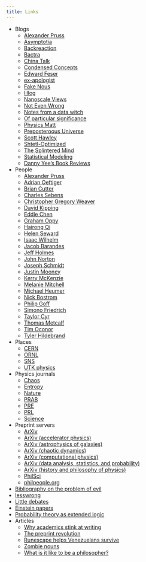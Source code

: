 ```yaml
---
title: Links
---
```



* Blogs \
    * [Alexander Pruss](http://alexanderpruss.blogspot.com)
    * [Asymptotia](https://asymptotia.com/category/science/string-theory/)
    * [Backreaction](http://backreaction.blogspot.com)
    * [Bactra](http://bactra.org/notebooks/)
    * [China Talk](https://www.chinatalk.media)
    * [Condensed Concepts](https://condensedconcepts.blogspot.com)
    * [Edward Feser](https://edwardfeser.blogspot.com)
    * [ex-apologist](http://exapologist.blogspot.com)
    * [Fake Nous](https://fakenous.substack.com)
    * [lillog](https://lilianweng.github.io)
    * [Nanoscale Views](http://nanoscale.blogspot.com)
    * [Not Even Wrong](https://www.math.columbia.edu/~woit/wordpress/)
    * [Notes from a data witch](https://blog.djnavarro.net)
    * [Of particular significance](https://profmattstrassler.com/blog/)
    * [Physics Matt](http://www.physicsmatt.com/blog/)
    * [Preposteroous Universe](https://www.preposterousuniverse.com/blog/)
    * [Scott Hawley](https://drscotthawley.github.io/blog/)
    * [Shtetl-Optimized](https://scottaaronson.blog)
    * [The Splintered Mind](http://schwitzsplinters.blogspot.com)
    * [Statistical Modeling](https://statmodeling.stat.columbia.edu)
    * [Danny Yee's Book Reviews](https://dannyreviews.com)
* People
    * [Alexander Pruss](http://alexanderpruss.com)
    * [Adrian Oeftiger](http://www.oeftiger.net)
    * [Brian Cutter](https://sites.google.com/site/cutterbc/home)
    * [Charles Sebens](https://sites.google.com/site/csebens/home)
    * [Christopher Gregory Weaver](https://christophergregoryweaver.com/about-4)
    * [David Kipping](http://davidkipping.co.uk)
    * [Eddie Chen](https://www.eddykemingchen.net)
    * [Graham Oppy](https://research.monash.edu/en/persons/graham-oppy)
    * [Hairong Qi](https://aicip.github.io/)
    * [Helen Seward](https://ahc.leeds.ac.uk/philosophy/staff/1167/professor-helen-steward)
    * [Isaac Wilhelm](https://isaacwilhelm.com)
    * [Jacob Barandes](https://www.jacobbarandes.com)
    * [Jeff Holmes](https://web.ornl.gov/~holmesja1/JHolmes/interests.html)
    * [John Norton](https://sites.pitt.edu/~jdnorton/jdnorton.html)
    * [Joseph Schmidt](https://josephschmid.com/research/)
    * [Justin Mooney](https://www.justinmooney.net)
    * [Kerry McKenzie](https://www.kerrymckenzie.org)
    * [Melanie Mitchell](https://melaniemitchell.me)
    * [Michael Heumer](https://spot.colorado.edu/~huemer/)
    * [Nick Bostrom](https://nickbostrom.com)
    * [Philip Goff](https://philipgoffphilosophy.com)
    * [Simono Friedrich](https://simonfriederich.eu/publications.html)
    * [Taylor Cyr](https://taylorwcyr.com)
    * [Thomas Metcalf](https://shc.academia.edu/ThomasMetcalf)
    * [Tim Oconor](https://sites.google.com/site/hildebtw/?pli=1)
    * [Tyler Hildebrand](https://sites.google.com/site/hildebtw/?pli=1)
* Places
    * [CERN](https://home.cern)
    * [ORNL](https://www.ornl.gov)
    * [SNS](https://neutrons.ornl.gov)
    * [UTK physics](https://physics.utk.edu)
* Physics journals
    * [Chaos](https://pubs.aip.org/aip/cha)
    * [Entropy](https://www.mdpi.com/journal/entropy)
    * [Nature](https://www.nature.com)
    * [PRAB](https://journals.aps.org/prab/)
    * [PRE](https://journals.aps.org/pre/)
    * [PRL](https://journals.aps.org/prl/)
    * [Science](https://www.science.org)
* Preprint servers
    * [ArXiv](https://arxiv.org)
    * [ArXiv (accelerator physics)](https://arxiv.org/list/physics.acc-ph/recent)
    * [ArXiv (astrophysics of galaxies)](https://arxiv.org/list/astro-ph.GA/recent)
    * [ArXiv (chaotic dynamics)](https://arxiv.org/list/nlin.CD/recent)
    * [ArXiv (computational physics)](https://arxiv.org/list/physics.comp-ph/recent)
    * [ArXiv (data analysis, statistics, and probability)](https://arxiv.org/list/physics.data-an/recent)
    * [ArXiv (history and philosophy of physics)](https://arxiv.org/list/physics.hist-ph/recent)
    * [PhilSci](http://philsci-archive.pitt.edu)
    * [philpeople.org](https://philpeople.org)
* [Bibliography on the problem of evil](https://docs.google.com/document/d/1dprquqrzQxJsmOArxEoBDaMx15T9T--P8dagUqX6kQI/edit#heading=h.x1uym8fk8fq3)
* [lesswrong](https://www.lesswrong.com)
* [Little debates](https://www.routledge.com/Little-Debates-about-Big-Questions/book-series/LDABQ)
* [Einstein papers](https://einsteinpapers.press.princeton.edu)
* [Probability theory as extended logic](https://bayes.wustl.edu)
* Articles
    * [Why academics stink at writing](https://www.chronicle.com/article/why-academics-stink-at-writing/)
    * [The preprint revolution](https://upstream.force11.org/the-preprint-revolution-implications-for-bibliographic-databases/)
    * [Runescape helps Venezuelans survive](https://www.polygon.com/features/2020/5/27/21265613/runescape-is-helping-venezuelans-survive)
    * [Zombie nouns](https://archive.nytimes.com/opinionator.blogs.nytimes.com/2012/07/23/zombie-nouns/)
    * [What is it like to be a philosopher?](http://www.whatisitliketobeaphilosopher.com)

